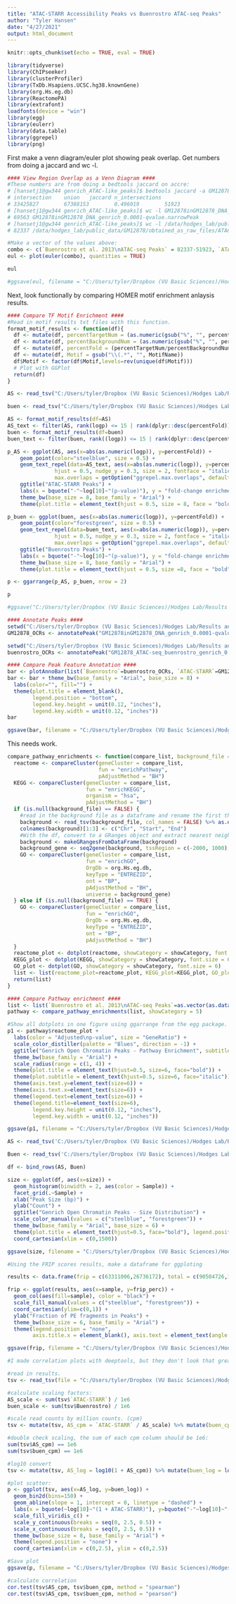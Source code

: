 ```yaml
---
title: "ATAC-STARR Accessibility Peaks vs Buenrostro ATAC-seq Peaks"
author: "Tyler Hansen"
date: "4/27/2021"
output: html_document
---
```


```r
knitr::opts_chunk$set(echo = TRUE, eval = TRUE)
```

```r
library(tidyverse)
library(ChIPseeker)
library(clusterProfiler)
library(TxDb.Hsapiens.UCSC.hg38.knownGene)
library(org.Hs.eg.db)
library(ReactomePA)
library(extrafont)
loadfonts(device = "win")
library(egg)
library(eulerr)
library(data.table)
library(ggrepel)
library(png)
```

First make a venn diagram/euler plot showing peak overlap. Get numbers from doing a jaccard and wc -l. 
```r
#### View Region Overlap as a Venn Diagram ####
#These numbers are from doing a bedtools jaccard on accre:
# [hansetj1@gw344 genrich_ATAC-like_peaks]$ bedtools jaccard -a GM12878inGM12878_DNA_genrich_0.0001-qvalue.narrowPeak -b /data/hodges_lab/public_data/GM12878/obtained_as_raw_files/ATAC_GM12878_2013-buenrostro/data/genrich_peaks/GM12878_ATAC-seq_buenrostro_genrich_0.0001-qvalue.narrowPeak
# intersection    union   jaccard n_intersections
# 33425827        67388153        0.496019        51923
# [hansetj1@gw344 genrich_ATAC-like_peaks]$ wc -l GM12878inGM12878_DNA_genrich_0.0001-qvalue.narrowPeak
# 69563 GM12878inGM12878_DNA_genrich_0.0001-qvalue.narrowPeak
# [hansetj1@gw344 genrich_ATAC-like_peaks]$ wc -l /data/hodges_lab/public_data/GM12878/obtained_as_raw_files/ATAC_GM12878_2013-buenrostro/data/genrich_peaks/GM12878_ATAC-seq_buenrostro_genrich_0.0001-qvalue.narrowPeak
# 82337 /data/hodges_lab/public_data/GM12878/obtained_as_raw_files/ATAC_GM12878_2013-buenrostro/data/genrich_peaks/GM12878_ATAC-seq_buenrostro_genrich_0.0001-qvalue.narrowPeak

#Make a vector of the values above:
combo <- c(`Buenrostro et al. 2013\nATAC-seq Peaks` = 82337-51923, `ATAC-STARR\nAccessibility Peaks` = 69563-51923, "Buenrostro et al. 2013\nATAC-seq Peaks&ATAC-STARR\nAccessibility Peaks" = 51923)
eul <- plot(euler(combo), quantities = TRUE) 

eul

#ggsave(eul, filename = "C:/Users/tyler/Dropbox (VU Basic Sciences)/Hodges Lab/Results and Data/Bioinformatics/ATAC-STARR_analysis/3_Accre_Local/ATAC-STARR/results/accessibility/ATAC-STARR_vs_Buenrostro/euler-plot.pdf", device = cairo_pdf, width = 5, height = 3)
```

Next, look functionally by comparing HOMER motif enrichment anlaysis results.  
```r
#### Compare TF Motif Enrichment ####
#Read in motif results txt files with this function. 
format_motif_results <- function(df){
  df <- mutate(df, percentTargetNum = (as.numeric(gsub("%", "", percentTarget, fixed = TRUE))/100))
  df <- mutate(df, percentBackgroundNum = (as.numeric(gsub("%", "", percentBackground, fixed = TRUE))/100)) 
  df <- mutate(df, percentFold = (percentTargetNum/percentBackgroundNum))
  df <- mutate(df, Motif = gsub("\\(.*", "", MotifName))
  df$Motif <- factor(df$Motif,levels=rev(unique(df$Motif)))
  # Plot with GGPlot
  return(df)
}

AS <- read_tsv("C:/Users/tyler/Dropbox (VU Basic Sciences)/Hodges Lab/Results and Data/Bioinformatics/ATAC-STARR_analysis/3_Accre_Local/ATAC-STARR/results/accessibility/Motif_Analysis/GM12878inGM12878_DNA_genrich_0.0001-qvalue/knownResults.txt", col_names=c("MotifName","Consensus","p","logp","q","numTarget", "percentTarget","numBackground","percentBackground"), skip = 1)

buen <- read_tsv("C:/Users/tyler/Dropbox (VU Basic Sciences)/Hodges Lab/Results and Data/Bioinformatics/ATAC-STARR_analysis/3_Accre_Local/ATAC-STARR/results/accessibility/Motif_Analysis/GM12878_ATAC-seq_buenrostro_genrich_0.0001-qvalue/knownResults.txt", col_names=c("MotifName","Consensus","p","logp","q","numTarget", "percentTarget","numBackground","percentBackground"), skip = 1)

AS <- format_motif_results(df=AS) 
AS_text <- filter(AS, rank(logp) <= 15 | rank(dplyr::desc(percentFold)) >= 15)
buen <- format_motif_results(df=buen) 
buen_text <- filter(buen, rank((logp)) <= 15 | rank(dplyr::desc(percentFold)) <= 15)

p_AS <- ggplot(AS, aes(x=abs(as.numeric(logp)), y=percentFold)) + 
    geom_point(color="steelblue", size = 0.5) +
    geom_text_repel(data=AS_text, aes(x=abs(as.numeric(logp)), y=percentFold, label = Motif), 
               hjust = 0.5, nudge_y = 0.3, size = 2, fontface = "italic", 
               max.overlaps = getOption("ggrepel.max.overlaps", default = 15)) + 
    ggtitle("ATAC-STARR Peaks") +
    labs(x = bquote("-"~log[10]~"(p-value)"), y = "fold-change enrichment") +
    theme_bw(base_size = 8, base_family = "Arial") +
    theme(plot.title = element_text(hjust = 0.5, size = 8, face = "bold"))

p_buen <- ggplot(buen, aes(x=abs(as.numeric(logp)), y=percentFold)) + 
    geom_point(color="forestgreen", size = 0.5) +
    geom_text_repel(data=buen_text, aes(x=abs(as.numeric(logp)), y=percentFold, label = Motif), 
               hjust = 0.5, nudge_y = 0.3, size = 2, fontface = "italic", 
               max.overlaps = getOption("ggrepel.max.overlaps", default = 15)) + 
    ggtitle("Buenrostro Peaks") +
    labs(x = bquote("-"~log[10]~"(p-value)"), y = "fold-change enrichment") +
    theme_bw(base_size = 8, base_family = "Arial") +
    theme(plot.title = element_text(hjust = 0.5, size =8, face = "bold"))

p <- ggarrange(p_AS, p_buen, nrow = 2)

p 

#ggsave("C:/Users/tyler/Dropbox (VU Basic Sciences)/Hodges Lab/Results and Data/Bioinformatics/ATAC-STARR_analysis/3_Accre_Local/ATAC-STARR/results/accessibility/ATAC-STARR_vs_Buenrostro/Motif-Results.pdf", p, device = cairo_pdf, width = 2.5, height = 4)
```

```r
#### Annotate Peaks ####
setwd("C:/Users/tyler/Dropbox (VU Basic Sciences)/Hodges Lab/Results and Data/Bioinformatics/ATAC-STARR_analysis/3_Accre_Local/ATAC-STARR/data/accessibility/genrich_ATAC-like_peaks/")
GM12878_OCRs <- annotatePeak("GM12878inGM12878_DNA_genrich_0.0001-qvalue.narrowPeak", tssRegion = c(-2000, 1000), TxDb = TxDb.Hsapiens.UCSC.hg38.knownGene, annoDb = "org.Hs.eg.db", flankDistance = 5000)

setwd("C:/Users/tyler/Dropbox (VU Basic Sciences)/Hodges Lab/Results and Data/Bioinformatics/ATAC-STARR_analysis/3_Accre_Local/GM12878_ATAC-seq_Buenrostro/data/genrich_peaks/")
buenrostro_OCRs <- annotatePeak("GM12878_ATAC-seq_buenrostro_genrich_0.0001-qvalue.narrowPeak", tssRegion = c(-2000, 1000), TxDb = TxDb.Hsapiens.UCSC.hg38.knownGene, annoDb = "org.Hs.eg.db", flankDistance = 5000)

#### Compare Peak Feature Annotation ####
bar <- plotAnnoBar(list(`Buenrostro`=buenrostro_OCRs, `ATAC-STARR`=GM12878_OCRs))
bar <- bar + theme_bw(base_family = "Arial", base_size = 8) + 
  labs(color="", fill="") +
  theme(plot.title = element_blank(), 
        legend.position = "bottom", 
        legend.key.height = unit(0.12, "inches"), 
        legend.key.width = unit(0.12, "inches")) 
bar 

ggsave(bar, filename = "C:/Users/tyler/Dropbox (VU Basic Sciences)/Hodges Lab/Results and Data/Bioinformatics/ATAC-STARR_analysis/3_Accre_Local/ATAC-STARR/results/accessibility/ATAC-STARR_vs_Buenrostro/annotation-distribution.pdf", device = cairo_pdf, width = 4, height = 2)
```
This needs work. 
```r
compare_pathway_enrichments <- function(compare_list, background_file = NULL,showCategory = 8) {
  reactome <- compareCluster(geneCluster = compare_list,
                             fun = "enrichPathway",
                             pAdjustMethod = "BH")
  KEGG <- compareCluster(geneCluster = compare_list,
                         fun = "enrichKEGG",
                         organism = "hsa",
                         pAdjustMethod = "BH")
  if (is.null(background_file) == FALSE) {
    #read in the background file as a dataframe and rename the first three col_names.
    background <- read_tsv(background_file, col_names = FALSE) %>% as.data.frame()
    colnames(background)[1:3] <- c("Chr", "Start", "End")
    #With the df, convert to a GRanges object and extract nearest neighbor gene with seq2gene and the same parameters as annotatePeak.  
    background <- makeGRangesFromDataFrame(background)
    background_gene <- seq2gene(background, tssRegion = c(-2000, 1000), TxDb = txdb, flankDistance = 5000)
    GO <- compareCluster(geneCluster = compare_list,
                         fun = "enrichGO",
                         OrgDb = org.Hs.eg.db,
                         keyType = "ENTREZID",
                         ont = "BP",
                         pAdjustMethod = "BH",
                         universe = background_gene)
  } else if (is.null(background_file) == TRUE) {
    GO <- compareCluster(geneCluster = compare_list,
                         fun = "enrichGO",
                         OrgDb = org.Hs.eg.db,
                         keyType = "ENTREZID",
                         ont = "BP",
                         pAdjustMethod = "BH")  
  }
  reactome_plot <- dotplot(reactome, showCategory = showCategory, font.size = 6)
  KEGG_plot <- dotplot(KEGG, showCategory = showCategory, font.size = 6)
  GO_plot <- dotplot(GO, showCategory = showCategory, font.size = 6)
  list <- list(reactome_plot=reactome_plot, KEGG_plot=KEGG_plot, GO_plot=GO_plot, reactome=reactome, KEGG=KEGG, GO=GO)
  return(list)
}

#### Compare Pathway enrichment ####
list <- list(`Buenrostro et al. 2013\nATAC-seq Peaks`=as.vector(as.data.frame(buenrostro_OCRs)$geneId), `ATAC-STARR\nAccessibility Peaks`=as.vector(as.data.frame(GM12878_OCRs)$geneId))
pathway <- compare_pathway_enrichments(list, showCategory = 5)

#Show all dotplots in one figure using ggarrange from the egg package. 
p1 <- pathway$reactome_plot +
  labs(color = "Adjusted\np-value", size = "GeneRatio") +
  scale_color_distiller(palette = "Blues", direction = -1) +
  ggtitle("Genrich Open Chromatin Peaks - Pathway Enrichment", subtitle = "Reactome Database") +
  theme_bw(base_family = "Arial") +
  scale_radius(range = c(1, 4)) +
  theme(plot.title = element_text(hjust=0.5, size=6, face="bold")) +
  theme(plot.subtitle = element_text(hjust=0.5, size=6, face="italic")) +
  theme(axis.text.y=element_text(size=6)) +
  theme(axis.text.x=element_text(size=6)) + 
  theme(legend.text=element_text(size=6)) + 
  theme(legend.title=element_text(size=6),
        legend.key.height = unit(0.12, "inches"), 
        legend.key.width = unit(0.12, "inches"))

ggsave(p1, filename = "C:/Users/tyler/Dropbox (VU Basic Sciences)/Hodges Lab/Results and Data/Bioinformatics/ATAC-STARR_analysis/3_Accre_Local/ATAC-STARR/results/accessibility/ATAC-STARR_vs_Buenrostro/reactome-dotplot.pdf", device = cairo_pdf, width = 5, height = 2.75)

```

```r
AS <- read_tsv('C:/Users/tyler/Dropbox (VU Basic Sciences)/Hodges Lab/Results and Data/Bioinformatics/ATAC-STARR_analysis/3_Accre_Local/ATAC-STARR/data/accessibility/genrich_ATAC-like_peaks/GM12878inGM12878_DNA_genrich_0.0001-qvalue.narrowPeak', col_names = FALSE) %>% mutate(size=X3-X2, Sample="ATAC-STARR Accessibility")

Buen <- read_tsv('C:/Users/tyler/Dropbox (VU Basic Sciences)/Hodges Lab/Results and Data/Bioinformatics/ATAC-STARR_analysis/3_Accre_Local/GM12878_ATAC-seq_Buenrostro/data/genrich_peaks/GM12878_ATAC-seq_buenrostro_genrich_0.0001-qvalue.narrowPeak', col_names = FALSE) %>% mutate(size=X3-X2, Sample="Buenrostro")

df <- bind_rows(AS, Buen)

size <- ggplot(df, aes(x=size)) + 
  geom_histogram(binwidth = 2, aes(color = Sample)) +
  facet_grid(.~Sample) +
  xlab("Peak Size (bp)") +
  ylab("Count") +
  ggtitle("Genrich Open Chromatin Peaks - Size Distribution") +
  scale_color_manual(values = c("steelblue", "forestgreen")) +
  theme_bw(base_family = "Arial", base_size = 6) +
  theme(plot.title = element_text(hjust=0.5, face="bold"), legend.position = "none") +
  coord_cartesian(xlim = c(0,1500))

ggsave(size, filename = "C:/Users/tyler/Dropbox (VU Basic Sciences)/Hodges Lab/Results and Data/Bioinformatics/ATAC-STARR_analysis/3_Accre_Local/ATAC-STARR/results/accessibility/ATAC-STARR_vs_Buenrostro/peak-size-distribution.pdf", device = cairo_pdf, width =3, height = 2)
```
```r
#Using the FRIP scores results, make a dataframe for ggploting

results <- data.frame(frip = c(63311006,26736172), total = c(90504726,129433258), sample = c("ATAC-STARR", "Buenrostro")) %>% mutate(frip_perc = frip/total)

frip <- ggplot(results, aes(x=sample, y=frip_perc)) +
  geom_col(aes(fill=sample), color = "black") +
  scale_fill_manual(values = c("steelblue", "forestgreen")) +
  coord_cartesian(ylim=c(0,1)) +
  ylab("Fraction of PE fragments in Peaks") +
  theme_bw(base_size = 6, base_family = "Arial") +
  theme(legend.position = "none",  
        axis.title.x = element_blank(), axis.text = element_text(angle = 90))

ggsave(frip, filename = "C:/Users/tyler/Dropbox (VU Basic Sciences)/Hodges Lab/Results and Data/Bioinformatics/ATAC-STARR_analysis/3_Accre_Local/ATAC-STARR/results/accessibility/ATAC-STARR_vs_Buenrostro/frip-scores.pdf", device = cairo_pdf, width = 1.25, height = 2)
```

```r
#I made correlation plots with deeptools, but they don't look that great. I'll take the raw counts from that and make a ggplot here. 

#read in results.
tsv <- read_tsv(file = "C:/Users/tyler/Dropbox (VU Basic Sciences)/Hodges Lab/Results and Data/Bioinformatics/ATAC-STARR_analysis/3_Accre_Local/ATAC-STARR/results/accessibility/reproducibility/ATAC-STARR+Buenrostro_reproducibility_merged-bams.tsv", col_names = c("Chr", "Start", "End", "ATAC-STARR", "Buenrostro"), skip = 1)

#calculate scaling factors:
AS_scale <- sum(tsv$`ATAC-STARR`) / 1e6
buen_scale <- sum(tsv$Buenrostro) / 1e6

#scale read counts by million counts. (cpm)
tsv <- mutate(tsv, AS_cpm = `ATAC-STARR` / AS_scale) %>% mutate(buen_cpm = Buenrostro / buen_scale)

#double check scaling, the sum of each cpm column should be 1e6:
sum(tsv$AS_cpm) == 1e6
sum(tsv$buen_cpm) == 1e6

#log10 convert
tsv <- mutate(tsv, AS_log = log10(1 + AS_cpm)) %>% mutate(buen_log = log10(1 + buen_cpm))

#plot scatter:
p <- ggplot(tsv, aes(x=AS_log, y=buen_log)) +
  geom_bin2d(bins=150) +
  geom_abline(slope = 1, intercept = 0, linetype = "dashed") +
  labs(x = bquote(~log[10]~"(1 + ATAC-STARR)"), y=bquote("-"~log[10]~"(1 + Buenrostro)")) +
  scale_fill_viridis_c() +
  scale_y_continuous(breaks = seq(0, 2.5, 0.5)) +
  scale_x_continuous(breaks = seq(0, 2.5, 0.5)) +
  theme_bw(base_size = 8, base_family = "Arial") +
  theme(legend.position = "none") +
  coord_cartesian(xlim = c(0,2.5), ylim = c(0,2.5))

#Save plot
ggsave(p, filename = "C:/Users/tyler/Dropbox (VU Basic Sciences)/Hodges Lab/Results and Data/Bioinformatics/ATAC-STARR_analysis/3_Accre_Local/ATAC-STARR/results/accessibility/ATAC-STARR_vs_Buenrostro/correlation_scatter.pdf", device = cairo_pdf, width = 3, height = 3)

#calculate correlation
cor.test(tsv$AS_cpm, tsv$buen_cpm, method = "spearman")
cor.test(tsv$AS_cpm, tsv$buen_cpm, method = "pearson")
```


